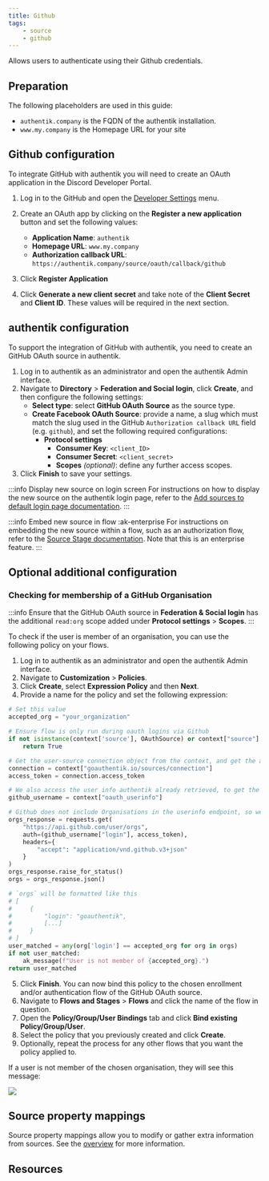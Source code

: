 ```yaml
---
title: Github
tags:
    - source
    - github
---
```


Allows users to authenticate using their Github credentials.

## Preparation

The following placeholders are used in this guide:

- `authentik.company` is the FQDN of the authentik installation.
- `www.my.company` is the Homepage URL for your site

## Github configuration

To integrate GitHub with authentik you will need to create an OAuth application in the Discord Developer Portal.

1. Log in to the GitHub and open the [Developer Settings](https://github.com/settings/developers) menu.
2. Create an OAuth app by clicking on the **Register a new application** button and set the following values:
    - **Application Name**: `authentik`
    - **Homepage URL**: `www.my.company`
    - **Authorization callback URL**: `https://authentik.company/source/oauth/callback/github`

3. Click **Register Application**
4. Click **Generate a new client secret** and take note of the **Client Secret** and **Client ID**. These values will be required in the next section.

## authentik configuration

To support the integration of GitHub with authentik, you need to create an GitHub OAuth source in authentik.

1. Log in to authentik as an administrator and open the authentik Admin interface.
2. Navigate to **Directory** > **Federation and Social login**, click **Create**, and then configure the following settings:
    - **Select type**: select **GitHub OAuth Source** as the source type.
    - **Create Facebook OAuth Source**: provide a name, a slug which must match the slug used in the GitHub `Authorization callback URL` field (e.g. `github`), and set the following required configurations:
        - **Protocol settings**
            - **Consumer Key**: `<client_ID>`
            - **Consumer Secret**: `<client_secret>`
            - **Scopes** _(optional)_: define any further access scopes.
3. Click **Finish** to save your settings.

:::info Display new source on login screen
For instructions on how to display the new source on the authentik login page, refer to the [Add sources to default login page documentation](../../index.md#add-sources-to-default-login-page).
:::

:::info Embed new source in flow :ak-enterprise
For instructions on embedding the new source within a flow, such as an authorization flow, refer to the [Source Stage documentation](../../../../../add-secure-apps/flows-stages/stages/source/). Note that this is an enterprise feature.
:::

## Optional additional configuration

### Checking for membership of a GitHub Organisation

:::info
Ensure that the GitHub OAuth source in **Federation & Social login** has the additional `read:org` scope added under **Protocol settings** > **Scopes**.
:::

To check if the user is member of an organisation, you can use the following policy on your flows.

1. Log in to authentik as an administrator and open the authentik Admin interface.
2. Navigate to **Customization** > **Policies**.
3. Click **Create**, select **Expression Policy** and then **Next**.
4. Provide a name for the policy and set the following expression:

```python
# Set this value
accepted_org = "your_organization"

# Ensure flow is only run during oauth logins via Github
if not isinstance(context['source'], OAuthSource) or context["source"].provider_type != "github":
    return True

# Get the user-source connection object from the context, and get the access token
connection = context["goauthentik.io/sources/connection"]
access_token = connection.access_token

# We also access the user info authentik already retrieved, to get the correct username
github_username = context["oauth_userinfo"]

# Github does not include Organisations in the userinfo endpoint, so we have to call another URL
orgs_response = requests.get(
    "https://api.github.com/user/orgs",
    auth=(github_username["login"], access_token),
    headers={
        "accept": "application/vnd.github.v3+json"
    }
)
orgs_response.raise_for_status()
orgs = orgs_response.json()

# `orgs` will be formatted like this
# [
#     {
#         "login": "goauthentik",
#         [...]
#     }
# ]
user_matched = any(org['login'] == accepted_org for org in orgs)
if not user_matched:
    ak_message(f"User is not member of {accepted_org}.")
return user_matched
```

5. Click **Finish**. You can now bind this policy to the chosen enrollment and/or authentication flow of the GitHub OAuth source.
6. Navigate to **Flows and Stages** > **Flows** and click the name of the flow in question.
7. Open the **Policy/Group/User Bindings** tab and click **Bind existing Policy/Group/User**.
8. Select the policy that you previously created and click **Create**.
9. Optionally, repeat the process for any other flows that you want the policy applied to.

If a user is not member of the chosen organisation, they will see this message:

![](./github_org_membership.png)

## Source property mappings

Source property mappings allow you to modify or gather extra information from sources. See the [overview](../../property-mappings/index.md) for more information.

## Resources
